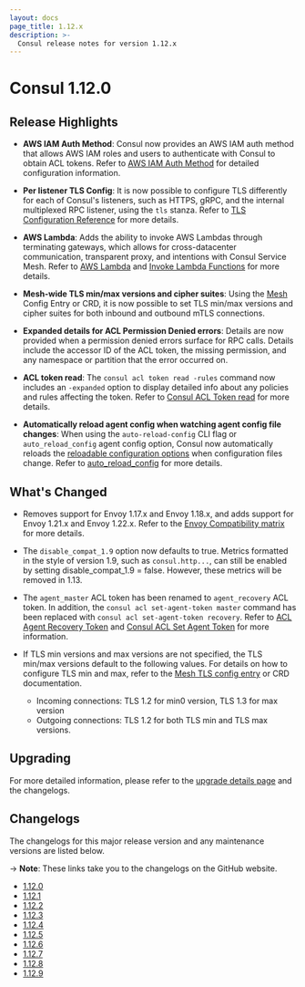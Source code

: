 ```yaml
---
layout: docs
page_title: 1.12.x
description: >-
  Consul release notes for version 1.12.x
---
```


# Consul 1.12.0

## Release Highlights

- **AWS IAM Auth Method**: Consul now provides an AWS IAM auth method that allows AWS IAM roles and users to authenticate with Consul to obtain ACL tokens. Refer to [AWS IAM Auth Method](/consul/docs/security/acl/auth-methods/aws-iam) for detailed configuration information.

- **Per listener TLS Config**: It is now possible to configure TLS differently for each of Consul's listeners, such as HTTPS, gRPC, and the internal multiplexed RPC listener, using the `tls` stanza. Refer to [TLS Configuration Reference](/consul/docs/agent/config/config-files#tls-configuration-reference) for more details.

- **AWS Lambda**: Adds the ability to invoke AWS Lambdas through terminating gateways, which allows for cross-datacenter communication, transparent proxy, and intentions with Consul Service Mesh. Refer to [AWS Lambda](/consul/docs/lambda) and [Invoke Lambda Functions](/consul/docs/lambda/invocation) for more details.

- **Mesh-wide TLS min/max versions and cipher suites**: Using the [Mesh](/consul/docs/connect/config-entries/mesh#tls) Config Entry or CRD, it is now possible to set TLS min/max versions and cipher suites for both inbound and outbound mTLS connections.

- **Expanded details for ACL Permission Denied errors**: Details are now provided when a permission denied errors surface for RPC calls. Details include the accessor ID of the ACL token, the missing permission, and any namespace or partition that the error occurred on.

- **ACL token read**: The `consul acl token read -rules` command now includes an `-expanded` option to display detailed info about any policies and rules affecting the token. Refer to [Consul ACL Token read](/consul/commands/acl/token/read) for more details.

- **Automatically reload agent config when watching agent config file changes**: When using the `auto-reload-config` CLI flag or `auto_reload_config` agent config option, Consul now automatically reloads the [reloadable configuration options](/consul/docs/agent/config#reloadable-configuration) when configuration files change. Refer to [auto_reload_config](/consul/docs/agent/config/cli-flags#_auto_reload_config) for more details.


## What's Changed

- Removes support for Envoy 1.17.x and Envoy 1.18.x, and adds support for Envoy 1.21.x and Envoy 1.22.x. Refer to the [Envoy Compatibility matrix](/consul/docs/connect/proxies/envoy) for more details.

- The `disable_compat_1.9` option now defaults to true. Metrics formatted in the style of version 1.9, such as `consul.http...`,  can still be enabled by setting disable_compat_1.9 = false. However, these metrics will be removed in 1.13.

- The `agent_master` ACL token has been renamed to `agent_recovery` ACL token. In addition, the `consul acl set-agent-token master` command has been replaced with `consul acl set-agent-token recovery`. Refer to [ACL Agent Recovery Token](/consul/docs/security/acl/tokens#acl-agent-recovery-token) and [Consul ACL Set Agent Token](/consul/commands/acl/set-agent-token) for more information.

- If TLS min versions and max versions are not specified, the TLS min/max versions default to the following values. For details on how to configure TLS min and max, refer to the [Mesh TLS config entry](/consul/docs/connect/config-entries/mesh#tls) or CRD documentation.
  - Incoming connections: TLS 1.2 for min0 version, TLS 1.3 for max version
  - Outgoing connections: TLS 1.2 for both TLS min and TLS max versions.

## Upgrading

For more detailed information, please refer to the [upgrade details page](/consul/docs/upgrading/upgrade-specific#consul-1-12-0) and the changelogs.

## Changelogs

The changelogs for this major release version and any maintenance versions are listed below.

-> **Note**: These links take you to the changelogs on the GitHub website.

- [1.12.0](https://github.com/arenadata/consul/releases/tag/v1.12.0)
- [1.12.1](https://github.com/arenadata/consul/releases/tag/v1.12.1)
- [1.12.2](https://github.com/arenadata/consul/releases/tag/v1.12.2)
- [1.12.3](https://github.com/arenadata/consul/releases/tag/v1.12.3)
- [1.12.4](https://github.com/arenadata/consul/releases/tag/v1.12.4)
- [1.12.5](https://github.com/arenadata/consul/releases/tag/v1.12.5)
- [1.12.6](https://github.com/arenadata/consul/releases/tag/v1.12.6)
- [1.12.7](https://github.com/arenadata/consul/releases/tag/v1.12.7)
- [1.12.8](https://github.com/arenadata/consul/releases/tag/v1.12.8)
- [1.12.9](https://github.com/arenadata/consul/releases/tag/v1.12.9)

